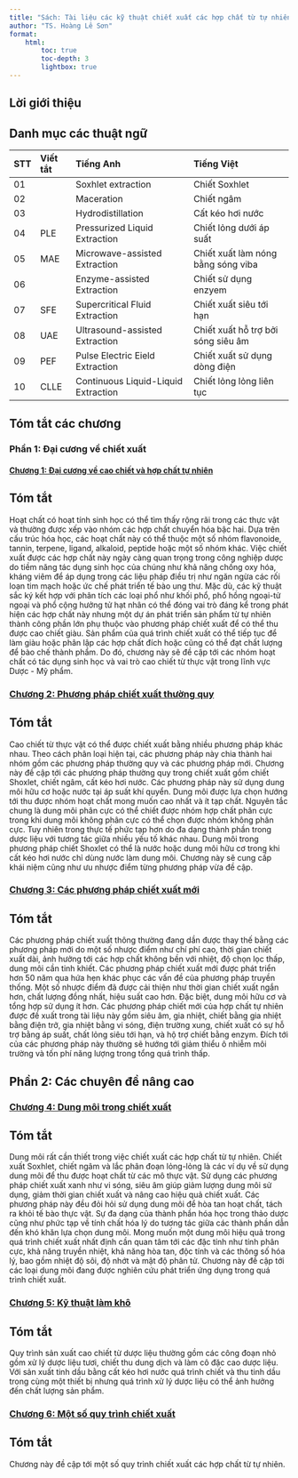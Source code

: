 ```yaml
---
title: "Sách: Tài liệu các kỹ thuật chiết xuất các hợp chất từ tự nhiên"
author: "TS. Hoàng Lê Sơn"
format: 
    html: 
        toc: true
        toc-depth: 3
        lightbox: true
---
```


## Lời giới thiệu

## Danh mục các thuật ngữ {#danh-mục-các-thuật-ngữ .unnumbered}

  **STT**   **Viết tắt**   **Tiếng Anh**                         **Tiếng Việt**
  --------- -------------- ------------------------------------- ------------------------------------
  01                       Soxhlet extraction                    Chiết Soxhlet
  02                       Maceration                            Chiết ngâm
  03                       Hydrodistillation                     Cất kéo hơi nước
  04        PLE            Pressurized Liquid Extraction         Chiết lỏng dưới áp suất
  05        MAE            Microwave-assisted Extraction         Chiết xuất làm nóng bằng sóng viba
  06                       Enzyme-assisted Extraction            Chiết sử dụng enzyem
  07        SFE            Supercritical Fluid Extraction        Chiết xuất siêu tới hạn
  08        UAE            Ultrasound-assisted Extraction        Chiết xuất hỗ trợ bởi sóng siêu âm
  09        PEF            Pulse Electric Eield Extraction       Chiết xuất sử dụng dòng điện
  10        CLLE           Continuous Liquid-Liquid Extraction   Chiết lỏng lỏng liên tục

## Tóm tắt các chương
### Phần 1: Đại cương về chiết xuất
#### [Chương 1: Đại cương về cao chiết và hợp chất tự nhiên](../KyThuatChietXuat/part_1/chapter_1.qmd)

:::{.callout-note}
## Tóm tắt
Hoạt chất có hoạt tính sinh học có thể tìm thấy rộng rãi trong các thực vật và thường được xếp vào nhóm các hợp chất chuyển hóa bậc hai. Dựa trên cấu trúc hóa học, các hoạt chất này có thể thuộc một số nhóm flavonoide, tannin, terpene, ligand, alkaloid, peptide hoặc một số nhóm khác. Việc chiết xuất được các hợp chất này ngày càng quan trọng trong công nghiệp dược do tiềm năng tác dụng sinh học của chúng như khả năng chống oxy hóa, kháng viêm để áp dụng trong các liệu pháp điều trị như ngăn ngừa các rối loạn tim mạch hoặc ức chế phát triển tế bào ung thư. Mặc dù, các kỹ thuật sắc ký kết hợp với phân tích các loại phổ như khối phổ, phổ hồng ngoại-tử ngoại và phổ cộng hưởng tử hạt nhân có thể đóng vai trò đáng kể trong phát hiện các hợp chất này nhưng một dự án phát triển sản phẩm từ tự nhiên thành công phần lớn phụ thuộc vào phương pháp chiết xuất để có thể thu được cao chiết giàu. Sản phẩm của quá trình chiết xuất có thể tiếp tục để làm giàu hoặc phân lập các hợp chất đích hoặc cũng có thể đạt chất lượng để bào chế thành phẩm. Do đó, chương này sẽ đề cập tới các nhóm hoạt chất có tác dụng sinh học và vai trò cao chiết từ thực vật trong lĩnh vực Dược - Mỹ phẩm.
:::

### [Chương 2: Phương pháp chiết xuất thường quy](../KyThuatChietXuat/part_1/chapter_2.qmd)

:::{.callout-note}
## Tóm tắt
Cao chiết từ thực vật có thể được chiết xuất bằng nhiều phương pháp khác nhau. Theo cách phân loại hiện tại, các phương pháp này chia thành hai nhóm gồm các phương pháp thường quy và các phương pháp mới. Chương này đề cập tới các phương pháp thường quy trong chiết xuất gồm chiết Shoxlet, chiết ngâm, cất kéo hơi nước. Các phương pháp này sử dụng dung môi hữu cơ hoặc nước tại áp suất khí quyển. Dung môi được lựa chọn hướng tới thu được nhóm hoạt chất mong muốn cao nhất và ít tạp chất. Nguyên tắc chung là dung môi phân cực có thể chiết được nhóm hợp chất phân cực trong khi dung môi không phân cực có thể chọn được nhóm không phân cực. Tuy nhiên trong thực tế phức tạp hơn do đa dạng thành phần trong dược liệu với tương tác giữa nhiều yếu tố khác nhau. Dung môi trong phương pháp chiết Shoxlet có thể là nước hoặc dung môi hữu cơ trong khi cất kéo hơi nước chỉ dùng nước làm dung môi. Chương này sẽ cung cấp khái niệm cũng như ưu nhược điểm từng phương pháp vừa đề cập.
:::

### [Chương 3: Các phương pháp chiết xuất mới](../KyThuatChietXuat/part_1/chapter_3.qmd)

:::{.callout-note}
## Tóm tắt
Các phương pháp chiết xuất thông thường đang dần được thay thế bằng các phương pháp mới do một số nhược điểm như chí phí cao, thời gian chiết xuất dài, ảnh hưởng tới các hợp chất không bền với nhiệt, độ chọn lọc thấp, dung môi cần tinh khiết. Các phương pháp chiết xuất mới được phát triển hơn 50 năm qua hứa hẹn khác phục các vấn đề của phương pháp truyền thống. Một số nhược điểm đã được cải thiện như thời gian chiết xuất ngắn hơn, chất lượng đồng nhất, hiệu suất cao hơn. Đặc biệt, dung môi hữu cơ và tổng hợp sử dụng ít hơn. Các phương pháp chiết mới của hợp chất tự nhiên được đề xuất trong tài liệu này gồm siêu âm, gia nhiệt, chiết bằng gia nhiệt bằng điện trở, gia nhiệt bằng vi sóng, điện trường xung, chiết xuất có sự hỗ trợ bằng áp suất, chất lỏng siêu tới hạn, và hộ trợ chiết bằng enzym. Đích tới của các phương pháp này thường sẽ hướng tới giảm thiểu ô nhiễm môi trường và tốn phí năng lượng trong tổng quá trình thấp.
:::
## Phần 2: Các chuyên đề nâng cao

### [Chương 4: Dung môi trong chiết xuất](../KyThuatChietXuat/part_2/chapter_4.qmd)

:::{.callout-note}
## Tóm tắt
Dung môi rất cần thiết trong việc chiết xuất các hợp chất từ tự nhiên. Chiết xuất Soxhlet, chiết ngâm và lắc phân đoạn lỏng-lỏng là các ví dụ về sử dụng dung môi để thu được hoạt chất từ các mô thực vật. Sử dụng các phương pháp chiết xuất xanh như vi sóng, siêu âm giúp giảm lượng dung môi sử dụng, giảm thời gian chiết xuất và nâng cao hiệu quả chiết xuất. Các phương pháp này đều đỏi hỏi sử dụng dung môi để hòa tan hoạt chất, tách ra khỏi tế bào thực vật. Sự đa dạng của thành phần hóa học trong thảo dược cũng như phức tạp về tính chất hóa lý do tương tác giữa các thành phần dẫn đến khó khăn lựa chọn dung môi. Mong muốn một dung môi hiệu quả trong quá trình chiết xuất nhất định cần quan tâm tới các đặc tính như tính phân cực, khả năng truyền nhiệt, khả năng hòa tan, độc tính và các thông số hóa lý, bao gồm nhiệt độ sôi, độ nhớt và mật độ phân tử. Chương này đề cập tới các loại dung môi đang được nghiên cứu phát triển ứng dụng trong quá trình chiết xuất.
:::

### [Chương 5: Kỹ thuật làm khô](../KyThuatChietXuat/part_2/chapter_5.qmd)

:::{.callout-note}
## Tóm tắt
Quy trình sản xuất cao chiết từ dược liệu thường gồm các công đoạn nhỏ gồm xử lý dược liệu tươi, chiết thu dung dịch và làm cô đặc cao dược liệu. Với sản xuất tinh dầu bằng cất kéo hơi nước quá trình chiết và thu tinh dầu trong cùng một thiết bị nhưng quá trình xử lý dược liệu có thể ảnh hưởng đến chất lượng sản phẩm.
:::

### [Chương 6: Một số quy trình chiết xuất](../KyThuatChietXuat/part_2/chapter_6.qmd)

:::{.callout-note}
## Tóm tắt
Chương này đề cập tới một số quy trình chiết xuất các hợp chất từ tự nhiên.
:::

